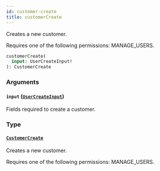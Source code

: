```yaml
---
id: customer-create
title: customerCreate
---
```


Creates a new customer.

Requires one of the following permissions: MANAGE_USERS.

```graphql
customerCreate(
  input: UserCreateInput!
): CustomerCreate
```

### Arguments

#### `input` ([`UserCreateInput`](../../../developer/api-reference/inputs/user-create-input))

Fields required to create a customer.

### Type

#### [`CustomerCreate`](../../../developer/api-reference/objects/customer-create)

Creates a new customer.

Requires one of the following permissions: MANAGE_USERS.
